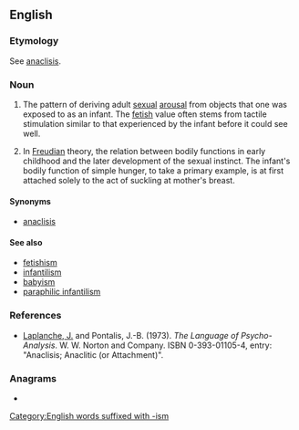 ==English==

===Etymology===
See [[anaclisis]].

===Noun===
{{en-noun}}

# {{lb|en|psychology}} The pattern of deriving adult [[sexual]] [[arousal]] from objects that one was exposed to as an infant. The [[fetish]] value often stems from tactile stimulation similar to that experienced by the infant before it could see well.
# {{lb|en|psychology}} In [[Freudian]] theory, the relation between bodily functions in early childhood and the later development of the sexual instinct. The infant's bodily function of simple hunger, to take a primary example, is at first attached solely to the act of suckling at mother's breast.

====Synonyms====
* [[anaclisis]]

====See also====
* [[fetishism]]
* [[infantilism]]
* [[babyism]]
* [[paraphilic infantilism]]

===References===
* [[J. Laplanche|Laplanche, J.]] and Pontalis, J.-B. (1973). ''The Language of Psycho-Analysis''. W. W. Norton and Company. ISBN 0-393-01105-4, entry: "Anaclisis; Anaclitic (or Attachment)".

===Anagrams===
* {{anagrams|en|talismanic}}

[[Category:English words suffixed with -ism]]